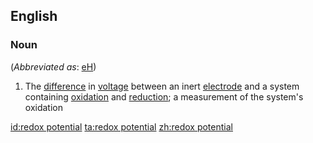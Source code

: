 {{also|Redoxpotential}}
==English==

===Noun===
{{en-noun}} (''Abbreviated as'': [[eH]])

# {{lb|en|chemistry}} The [[difference]] in [[voltage]] between an inert [[electrode]] and a system containing [[oxidation]] and [[reduction]]; a measurement of the system's oxidation

[[id:redox potential]]
[[ta:redox potential]]
[[zh:redox potential]]